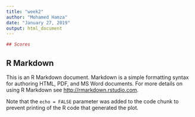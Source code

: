 ```yaml
---
title: "week2"
author: "Mohamed Hamza"
date: "January 27, 2019"
output: html_document
---
```



```r
## Scores 

```














## R Markdown

This is an R Markdown document. Markdown is a simple formatting syntax for authoring HTML, PDF, and MS Word documents. For more details on using R Markdown see <http://rmarkdown.rstudio.com>.


Note that the `echo = FALSE` parameter was added to the code chunk to prevent printing of the R code that generated the plot.
